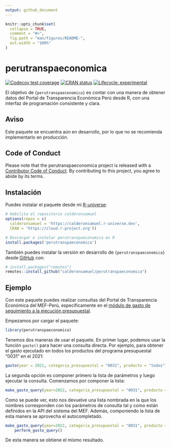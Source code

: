 ```yaml
---
output: github_document
---
```


<!-- README.md is generated from README.Rmd. Please edit that file -->

```r
knitr::opts_chunk$set(
  collapse = TRUE,
  comment = "#>",
  fig.path = "man/figures/README-",
  out.width = "100%"
)
```

# perutranspaeconomica

<!-- badges: start -->
[![Codecov test coverage](https://codecov.io/gh/calderonsamuel/perutranspaeconomica/branch/main/graph/badge.svg)](https://app.codecov.io/gh/calderonsamuel/perutranspaeconomica?branch=main)
[![CRAN status](https://www.r-pkg.org/badges/version/perutranspaeconomica)](https://CRAN.R-project.org/package=perutranspaeconomica)
[![Lifecycle: experimental](https://img.shields.io/badge/lifecycle-experimental-orange.svg)](https://lifecycle.r-lib.org/articles/stages.html#experimental)
<!-- badges: end -->

El objetivo de `{perutranspaeconomica}` es contar con una manera de obtener datos del Portal de Transparencia Económica Perú desde R, con una interfaz de programación consistente y clara.

## Aviso

Este paquete se encuentra aún en desarrollo, por lo que no se recomienda implementarlo en producción.

## Code of Conduct

Please note that the perutranspaeconomica project is released with a [Contributor Code of Conduct](https://contributor-covenant.org/version/2/1/CODE_OF_CONDUCT.html). By contributing to this project, you agree to abide by its terms.


## Instalación

Puedes instalar el paquete desde mi [R-universe](https://calderonsamuel.r-universe.dev/):

```r
# Habilita el repositorio calderonsamuel
options(repos = c(
  calderonsamuel = 'https://calderonsamuel.r-universe.dev',
  CRAN = 'https://cloud.r-project.org'))

# Descargar e instalar perutranspaeconomica en R
install.packages('perutranspaeconomica')
```


También puedes instalar la versión en desarrollo de `{perutranspaeconomica}` desde [GitHub](https://github.com/) con:

``` r
# install.packages("remotes")
remotes::install_github("calderonsamuel/perutranspaeconomica")
```

## Ejemplo

Con este paquete puedes realizar consultas del Portal de Transparencia Económica del MEF-Perú, específicamente en el [módulo de gasto de seguimiento a la ejecución presupuestal](https://www.mef.gob.pe/es/?option=com_content&language=es-ES&Itemid=100944&lang=es-ES&view=article&id=504).

Empezamos por cargar el paquete:

```r
library(perutranspaeconomica)
```

Tenemos dos maneras de usar el paquete. En primer lugar, podemos usar la función `gasto()` para hacer una consulta directa. Por ejemplo, para obtener el gasto ejecutado en todos los productos del programa presupuestal "0031" en el 2021:

```r
gasto(year = 2021, categoria_presupuestal = "0031", producto = "todos")
```

La segunda opción es componer primero la lista de parámetros y luego ejecutar la consulta. Comenzamos por componer la lista:

```r
make_gasto_query(year=2022, categoria_presupuestal = "0031", producto = "todos")
```

Como se puede ver, esto nos devuelve una lista nombrada en la que los nombres corresponden con los parámetros de consulta tal y como están definidos en la API del sistema del MEF. Además, componiendo la lista de esta manera se aprovecha el autocompletado.

```r
make_gasto_query(year=2022, categoria_presupuestal = "0031", producto = "todos") |> 
    perform_gasto_query()
```

De esta manera se obtiene el mismo resultado.







